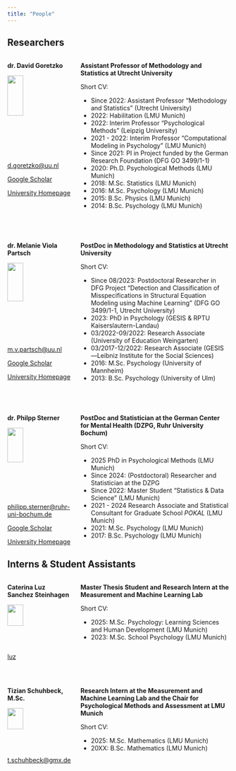 ```yaml
---
title: "People"
---
```


## Researchers

::: columns
::: {.column width="30%"}

**dr. David Goretzko**\

![](Figures/david.jpg){width="50%"}\

[d.goretzko\@uu.nl](mailto:d.goretzko@uu.nl){.email}\

[Google Scholar](https://scholar.google.nl/citations?user=hjMZ9aYAAAAJ&hl=nl&oi=ao) \

[University Homepage](https://www.uu.nl/staff/DGoretzko) 

:::

::: {.column width="70%"}

**Assistant Professor of Methodology and Statistics at Utrecht University** \

Short CV:

  - Since 2022: Assistant Professor "Methodology and Statistics" (Utrecht University)
  - 2022: Habilitation (LMU Munich)
  - 2022: Interim Professor "Psychological Methods" (Leipzig University)
  - 2021 - 2022: Interim Professor "Computational Modeling in Psychology" (LMU Munich)
  - Since 2021: PI in Project funded by the German Research Foundation (DFG GO 3499/1-1)
  - 2020: Ph.D. Psychological Methods (LMU Munich)
  - 2018: M.Sc. Statistics (LMU Munich)
  - 2016: M.Sc. Psychology (LMU Munich)
  - 2015: B.Sc. Physics (LMU Munich)
  - 2014: B.Sc. Psychology (LMU Munich)


:::
:::

\

::: columns
::: {.column width="30%"}


**dr. Melanie Viola Partsch**\

![](Figures/melanie.jpg){width="50%"}\

[m.v.partsch\@uu.nl](mailto:m.v.partsch@uu.nl){.email}\

[Google Scholar](https://scholar.google.nl/citations?user=dAXVhIQAAAAJ&hl=nl&oi=ao) \

[University Homepage](https://www.uu.nl/staff/MVPartsch1) 

:::

::: {.column width="70%"}

**PostDoc in Methodology and Statistics at Utrecht University** \

Short CV:

  - Since 08/2023: Postdoctoral Researcher in DFG Project "Detection and Classification of Misspecifications in Structural Equation Modeling using Machine Learning" (DFG GO 3499/1-1, Utrecht University)
  - 2023: PhD in Psychology (GESIS & RPTU Kaiserslautern-Landau)
  - 03/2022-09/2022: Research Associate (University of Education Weingarten)
  - 03/2017-12/2022: Research Associate (GESIS—Leibniz Institute for the Social Sciences)
  - 2016: M.Sc. Psychology (University of Mannheim)
  - 2013: B.Sc. Psychology (University of Ulm)


:::
:::

\

::: columns
::: {.column width="30%"}


**dr. Philpp Sterner**\

![](Figures/philipp.jpg){width="50%"}\

[philipp.sterner\@ruhr-uni-bochum.de](mailto:philipp.sterner@ruhr-uni-bochum.de){.email}\

[Google Scholar](https://scholar.google.com/citations?user=GW3q3JkAAAAJ&hl=de) \

[University Homepage](https://fbz-bochum.de/person/philipp-sterner-m-sc) 

:::

::: {.column width="70%"}

**PostDoc and Statistician at the German Center for Mental Health (DZPG, Ruhr University Bochum)** \

Short CV:

  - 2025 PhD in Psychological Methods (LMU Munich)
  - Since 2024: (Postdoctoral) Researcher and Statistician at the DZPG
  - Since 2022: Master Student "Statistics & Data Science" (LMU Munich)
  - 2021 - 2024 Research Associate and Statistical Consultant for Graduate School *POKAL* (LMU Munich)
  - 2021: M.Sc. Psychology (LMU Munich)
  - 2017: B.Sc. Psychology (LMU Munich)

:::
:::

## Interns & Student Assistants

::: columns
::: {.column width="30%"}


**Caterina Luz Sanchez Steinhagen**\

![](){width="50%"}\

[luz](){.email}\

[Google Scholar]() \

[University Homepage]() 

:::

::: {.column width="70%"}

**Master Thesis Student and Research Intern at the Measurement and Machine Learning Lab** \

Short CV:

  - 2025: M.Sc. Psychology: Learning Sciences and Human Development (LMU Munich)
  - 2023: M.Sc. School Psychology (LMU Munich)

:::
:::

\

::: columns
::: {.column width="30%"}


**Tizian Schuhbeck, M.Sc.**\

![](){width="50%"}\

[t.schuhbeck\@gmx.de](mailto:t.schuhbeck@gmx.de){.email}\

[Google Scholar]() \

[University Homepage]() 

:::

::: {.column width="70%"}

**Research Intern at the Measurement and Machine Learning Lab and the Chair for Psychological Methods and Assessment at LMU Munich** \

Short CV:

  - 2025: M.Sc. Mathematics (LMU Munich)
  - 20XX: B.Sc. Mathematics (LMU Munich)

:::
:::